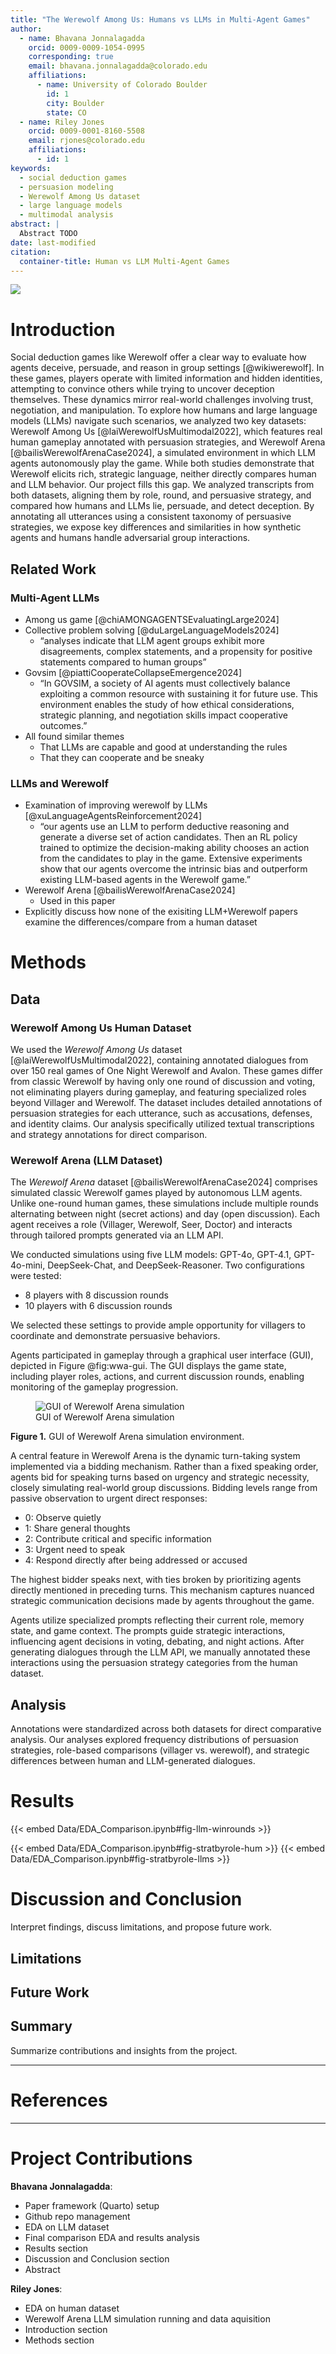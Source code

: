 ```yaml
---
title: "The Werewolf Among Us: Humans vs LLMs in Multi-Agent Games"
author:
  - name: Bhavana Jonnalagadda
    orcid: 0009-0009-1054-0995
    corresponding: true
    email: bhavana.jonnalagadda@colorado.edu
    affiliations:
      - name: University of Colorado Boulder
        id: 1
        city: Boulder
        state: CO
  - name: Riley Jones
    orcid: 0009-0001-8160-5508
    email: rjones@colorado.edu
    affiliations:
      - id: 1
keywords:
  - social deduction games
  - persuasion modeling
  - Werewolf Among Us dataset
  - large language models
  - multimodal analysis
abstract: |
  Abstract TODO
date: last-modified
citation:
  container-title: Human vs LLM Multi-Agent Games
---
```


::: {.content-visible when-format="html"}
::: {.column-margin}
![](Images/logo.png)
:::
:::

# Introduction

<!-- TODO: Broken for some reason?!?!? Fix -->
<!-- ::: {.content-hidden unless-format="latex"}
::: {.callout-tip}
## View Online
This PDF's content, the source code notebooks, along with live interactive versions of all figures (and more!) is available at the website version of this paper: [https://cuboulder-ds.github.io/CSCI-5423-Final](https://cuboulder-ds.github.io/CSCI-5423-Final)
:::
::: -->


Social deduction games like Werewolf offer a clear way to evaluate how agents deceive, persuade, and reason in group settings [@wikiwerewolf]. In these games, players operate with limited information and hidden identities, attempting to convince others while trying to uncover deception themselves. These dynamics mirror real-world challenges involving trust, negotiation, and manipulation. To explore how humans and large language models (LLMs) navigate such scenarios, we analyzed two key datasets: Werewolf Among Us [@laiWerewolfUsMultimodal2022], which features real human gameplay annotated with persuasion strategies, and Werewolf Arena [@bailisWerewolfArenaCase2024], a simulated environment in which LLM agents autonomously play the game. While both studies demonstrate that Werewolf elicits rich, strategic language, neither directly compares human and LLM behavior. Our project fills this gap. We analyzed transcripts from both datasets, aligning them by role, round, and persuasive strategy, and compared how humans and LLMs lie, persuade, and detect deception. By annotating all utterances using a consistent taxonomy of persuasive strategies, we expose key differences and similarities in how synthetic agents and humans handle adversarial group interactions.


## Related Work

### Multi-Agent LLMs

- Among us game [@chiAMONGAGENTSEvaluatingLarge2024]
- Collective problem solving [@duLargeLanguageModels2024]
  - "analyses indicate that LLM agent groups exhibit more disagreements, complex statements, and a propensity for positive statements compared to human groups"
- Govsim [@piattiCooperateCollapseEmergence2024]
  - "In GOVSIM, a society of AI agents must collectively balance exploiting a common resource with sustaining it for future use. This environment enables the study of how ethical considerations, strategic planning, and negotiation skills impact cooperative outcomes."
- All found similar themes
  - That LLMs are capable and good at understanding the rules
  - That they can cooperate and be sneaky

### LLMs and Werewolf

- Examination of improving werewolf by LLMs [@xuLanguageAgentsReinforcement2024]
  - "our agents use an LLM to perform deductive reasoning and generate a diverse set of action candidates. Then an RL policy trained to optimize the decision-making ability chooses an action from the candidates to play in the game. Extensive experiments show that our agents overcome the intrinsic bias and outperform existing LLM-based agents in the Werewolf game."
- Werewolf Arena [@bailisWerewolfArenaCase2024]
  - Used in this paper
- Explicitly discuss how none of the exisiting LLM+Werewolf papers examine the differences/compare from a human dataset

# Methods

## Data

### Werewolf Among Us Human Dataset

We used the *Werewolf Among Us* dataset \[@laiWerewolfUsMultimodal2022], containing annotated dialogues from over 150 real games of One Night Werewolf and Avalon. These games differ from classic Werewolf by having only one round of discussion and voting, not eliminating players during gameplay, and featuring specialized roles beyond Villager and Werewolf. The dataset includes detailed annotations of persuasion strategies for each utterance, such as accusations, defenses, and identity claims. Our analysis specifically utilized textual transcriptions and strategy annotations for direct comparison.

### Werewolf Arena (LLM Dataset)

The *Werewolf Arena* dataset \[@bailisWerewolfArenaCase2024] comprises simulated classic Werewolf games played by autonomous LLM agents. Unlike one-round human games, these simulations include multiple rounds alternating between night (secret actions) and day (open discussion). Each agent receives a role (Villager, Werewolf, Seer, Doctor) and interacts through tailored prompts generated via an LLM API.

We conducted simulations using five LLM models: GPT-4o, GPT-4.1, GPT-4o-mini, DeepSeek-Chat, and DeepSeek-Reasoner. Two configurations were tested:

* 8 players with 8 discussion rounds
* 10 players with 6 discussion rounds

We selected these settings to provide ample opportunity for villagers to coordinate and demonstrate persuasive behaviors.

Agents participated in gameplay through a graphical user interface (GUI), depicted in Figure @fig:wwa-gui. The GUI displays the game state, including player roles, actions, and current discussion rounds, enabling monitoring of the gameplay progression.

![GUI of Werewolf Arena simulation](Images/WWA_GUI.PNG.png)

::: {.figure-caption #fig:wwa-gui}
**Figure 1.** GUI of Werewolf Arena simulation environment.
:::

A central feature in Werewolf Arena is the dynamic turn-taking system implemented via a bidding mechanism. Rather than a fixed speaking order, agents bid for speaking turns based on urgency and strategic necessity, closely simulating real-world group discussions. Bidding levels range from passive observation to urgent direct responses:

* 0: Observe quietly
* 1: Share general thoughts
* 2: Contribute critical and specific information
* 3: Urgent need to speak
* 4: Respond directly after being addressed or accused

The highest bidder speaks next, with ties broken by prioritizing agents directly mentioned in preceding turns. This mechanism captures nuanced strategic communication decisions made by agents throughout the game.

Agents utilize specialized prompts reflecting their current role, memory state, and game context. The prompts guide strategic interactions, influencing agent decisions in voting, debating, and night actions. After generating dialogues through the LLM API, we manually annotated these interactions using the persuasion strategy categories from the human dataset.

## Analysis

Annotations were standardized across both datasets for direct comparative analysis. Our analyses explored frequency distributions of persuasion strategies, role-based comparisons (villager vs. werewolf), and strategic differences between human and LLM-generated dialogues.


# Results

{{< embed Data/EDA_Comparison.ipynb#fig-llm-winrounds >}}

{{< embed Data/EDA_Comparison.ipynb#fig-stratbyrole-hum >}}
{{< embed Data/EDA_Comparison.ipynb#fig-stratbyrole-llms >}}

# Discussion and Conclusion

Interpret findings, discuss limitations, and propose future work.

## Limitations

## Future Work

## Summary

Summarize contributions and insights from the project.

---

<!-- See https://quarto.org/docs/authoring/citations.html -->
# References

::: {#refs}
:::

---

# Project Contributions

**Bhavana Jonnalagadda**:

- Paper framework (Quarto) setup
- Github repo management
- EDA on LLM dataset
- Final comparison EDA and results analysis
- Results section
- Discussion and Conclusion section
- Abstract

**Riley Jones**:

- EDA on human dataset
- Werewolf Arena LLM simulation running and data aquisition
- Introduction section
- Methods section
